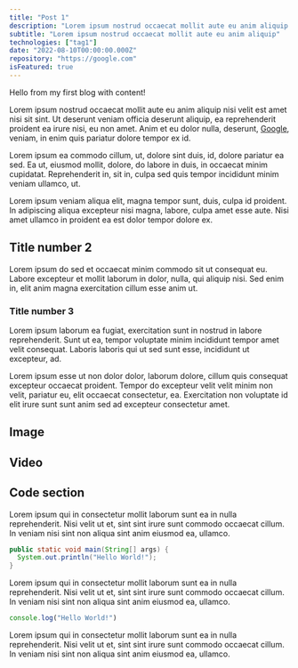 ```yaml
---
title: "Post 1"
description: "Lorem ipsum nostrud occaecat mollit aute eu anim aliquip nisi velit est amet nisi sit sint. Ut deserunt veniam officia deserunt aliquip, ea reprehenderit proident ea irure nisi, eu non amet. Anim et eu dolor nulla, deserunt, veniam, in enim quis pariatur dolore tempor ex id."
subtitle: "Lorem ipsum nostrud occaecat mollit aute eu anim aliquip"
technologies: ["tag1"]
date: "2022-08-10T00:00:00.000Z"
repository: "https://google.com"
isFeatured: true
---
```


Hello from my first blog with content! 

Lorem ipsum nostrud occaecat mollit aute eu anim aliquip nisi velit est amet nisi sit sint. Ut deserunt veniam officia deserunt aliquip, ea reprehenderit proident ea irure nisi, eu non amet. Anim et eu dolor nulla, deserunt, [Google](https://google.com), veniam, in enim quis pariatur dolore tempor ex id. 

Lorem ipsum ea commodo cillum, ut, dolore sint duis, id, dolore pariatur ea sed. Ea ut, eiusmod mollit, dolore, do labore in duis, in occaecat minim cupidatat. Reprehenderit in, sit in, culpa sed quis tempor incididunt minim veniam ullamco, ut.

Lorem ipsum veniam aliqua elit, magna tempor sunt, duis, culpa id proident. In adipiscing aliqua excepteur nisi magna, labore, culpa amet esse aute. Nisi amet ullamco in proident ea est dolor tempor dolore ex.

## Title number 2

Lorem ipsum do sed et occaecat minim commodo sit ut consequat eu. Labore excepteur et mollit laborum in dolor, nulla, qui aliquip nisi. Sed enim in, elit anim magna exercitation cillum esse anim ut.

### Title number 3

Lorem ipsum laborum ea fugiat, exercitation sunt in nostrud in labore reprehenderit. Sunt ut ea, tempor voluptate minim incididunt tempor amet velit consequat. Laboris laboris qui ut sed sunt esse, incididunt ut excepteur, ad.

Lorem ipsum esse ut non dolor dolor, laborum dolore, cillum quis consequat excepteur occaecat proident. Tempor do excepteur velit velit minim non velit, pariatur eu, elit occaecat consectetur, ea. Exercitation non voluptate id elit irure sunt sunt anim sed ad excepteur consectetur amet.

## Image

<ImageComponent url="/posts/post-one/images/computer.jpg" />

## Video

<VideoComponent />

## Code section

Lorem ipsum qui in consectetur mollit laborum sunt ea in nulla reprehenderit. Nisi velit ut et, sint sint irure sunt commodo occaecat cillum. In veniam nisi sint non aliqua sint anim eiusmod ea, ullamco.

```java
public static void main(String[] args) {
  System.out.println("Hello World!");
}
```

Lorem ipsum qui in consectetur mollit laborum sunt ea in nulla reprehenderit. Nisi velit ut et, sint sint irure sunt commodo occaecat cillum. In veniam nisi sint non aliqua sint anim eiusmod ea, ullamco.

```js
console.log("Hello World!")
```

Lorem ipsum qui in consectetur mollit laborum sunt ea in nulla reprehenderit. Nisi velit ut et, sint sint irure sunt commodo occaecat cillum. In veniam nisi sint non aliqua sint anim eiusmod ea, ullamco.